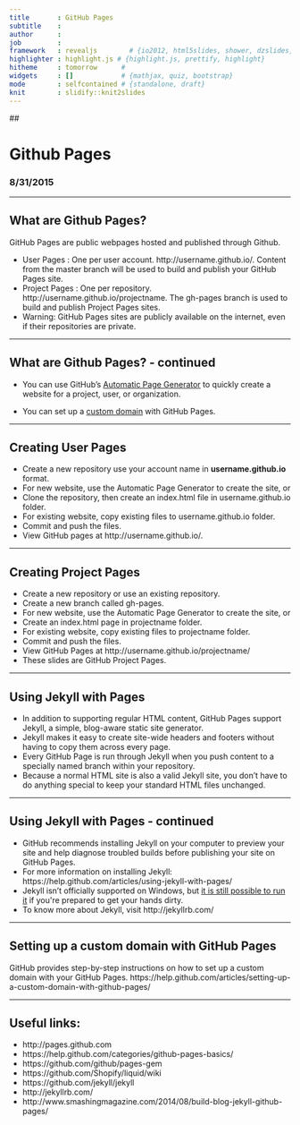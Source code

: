 ```yaml
---
title       : GitHub Pages
subtitle    : 
author      : 
job         : 
framework   : revealjs        # {io2012, html5slides, shower, dzslides, ...}
highlighter : highlight.js # {highlight.js, prettify, highlight}
hitheme     : tomorrow      # 
widgets     : []            # {mathjax, quiz, bootstrap}
mode        : selfcontained # {standalone, draft}
knit        : slidify::knit2slides
---
```


## <h1>Github Pages</h1>
<h3>8/31/2015</h3>

---

## What are Github Pages?

GitHub Pages are public webpages hosted and published through Github.

- User Pages : One per user account. http://username.github.io/. Content from the master branch will be used to build and publish your GitHub Pages site.
- Project Pages : One per repository. http://username.github.io/projectname. The gh-pages branch is used to build and publish Project Pages sites.
- Warning: GitHub Pages sites are publicly available on the internet, even if their repositories are private.

---

## What are Github Pages? - continued

- You can use GitHub's [Automatic Page Generator](https://help.github.com/articles/creating-pages-with-the-automatic-generator/) to quickly create a website for a project, user, or organization.

- You can set up a [custom domain](https://help.github.com/articles/about-custom-domains-for-github-pages-sites/) with GitHub Pages.

---

## Creating User Pages

- Create a new repository use your account name in **username.github.io** format. 
- For new website, use the Automatic Page Generator to create the site, or
- Clone the repository, then create an index.html file in username.github.io folder.
- For existing website, copy existing files to username.github.io folder.
- Commit and push the files.
- View GitHub pages at http://username.github.io/.

---

## Creating Project Pages

- Create a new repository or use an existing repository.
- Create a new branch called gh-pages.
- For new website, use the Automatic Page Generator to create the site, or
- Create an index.html page in projectname folder.
- For existing website, copy existing files to projectname folder.
- Commit and push the files.
- View GitHub Pages at http://username.github.io/projectname/
- These slides are GitHub Project Pages.

---

## Using Jekyll with Pages

- In addition to supporting regular HTML content, GitHub Pages support Jekyll, a simple, blog-aware static site generator.
- Jekyll makes it easy to create site-wide headers and footers without having to copy them across every page.
- Every GitHub Page is run through Jekyll when you push content to a specially named branch within your repository.
- Because a normal HTML site is also a valid Jekyll site, you don't have to do anything special to keep your standard HTML files unchanged.

---

## Using Jekyll with Pages - continued
- GitHub recommends installing Jekyll on your computer to preview your site and help diagnose troubled builds before publishing your site on GitHub Pages.
- For more information on installing Jekyll: https://help.github.com/articles/using-jekyll-with-pages/
- Jekyll isn’t officially supported on Windows, but [it is still possible to run it](http://jekyllrb.com/docs/windows/#installation) if you&#39;re prepared to get your hands dirty.
- To know more about Jekyll, visit http://jekyllrb.com/

---

## Setting up a custom domain with GitHub Pages
GitHub provides step-by-step instructions on how to set up a custom domain with your GitHub Pages. 
https://help.github.com/articles/setting-up-a-custom-domain-with-github-pages/

---

## Useful links:
- http://pages.github.com
- https://help.github.com/categories/github-pages-basics/
- https://github.com/github/pages-gem
- https://github.com/Shopify/liquid/wiki
- https://github.com/jekyll/jekyll
- http://jekyllrb.com/
- http://www.smashingmagazine.com/2014/08/build-blog-jekyll-github-pages/